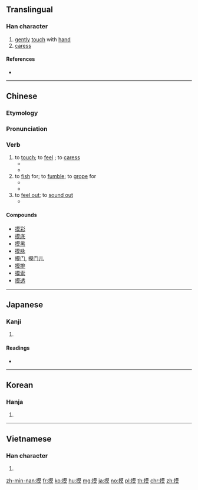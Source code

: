 ==Translingual==

===Han character===
{{Han char|rn=64|rad=手|as=11|sn=14|four=54034|canj=QTAK|ids=⿰扌莫}}

# [[gently]] [[touch]] with [[hand]]
# [[caress]]

====References====
* {{Han ref|kx=0452.050|dkj=12644|dj=0802.090|hdz=31929.040|uh=6478|ud=25720|bh=BA4E|bd=47694}}

----

==Chinese==
{{zh-forms}}

===Etymology===
{{theaji|mo͘}}

===Pronunciation===
{{zh-pron
|m=mō
|c=mo2, mok3
|h=pfs=miâ
|mn=bong/mo͘
|cat=v
}}

===Verb===
{{zh-verb}}

# to [[touch]]; to [[feel]] {{qualifier|with the hand}}; to [[caress]]
#* {{zh-usex|這 紙 摸 起來 很 粗糙。|This paper '''feels''' rough.}}
#* {{zh-usex|他 '''摸''' 了 '''摸''' 男孩 的 額頭，燒 得 燙 手。|He '''touched''' the boy's forehead. It was burning hot.}}
# to [[fish]] for; to [[fumble]]; to [[grope]] for
#* {{zh-usex|他 把手 伸 進 上衣 口袋 裡 '''摸''' 鑰匙。|He '''dug into''' his coat pocket for his keys.}}
#* {{zh-usex|他 在 黑暗 中 到處 瞎 '''摸''' 找 另一 隻 襪子。|He '''groped''' around in the dark for his other sock.}}
# to [[feel out]]; to [[sound out]]
#* {{zh-usex|我 簡直 '''摸''' 不 透 他。|I just can't '''figure him out'''.}}

====Compounds====
{{der-top|Compounds}}
* [[摸彩]]
* [[摸底]]
* [[摸黑]]
* [[摸脉]]
* [[摸门]], [[摸门儿]]
* [[摸排]]
* [[摸索]]
* [[摸透]]
{{der-bottom}}

----

==Japanese==

===Kanji===
{{ja-kanji|grade=|rs=手11}}

# {{defn|lang=ja|sort=手11}}

====Readings====
* {{ja-readings|on=[[も]] (mo), [[ばく]] (baku), [[ぼ]] (bo)|kun=[[さぐる]] (saguru), [[とる]] (toru), [[うつす]] (utsusu)}}

----

==Korean==

===Hanja===
{{ko-hanja|hangeul=모|eumhun=|rv=mo|mr=mo|y=mo}}

# {{defn|lang=ko|sort=手11}}

----

==Vietnamese==

===Han character===
{{vi-readings|rs=手11|hanviet=[[mò]], [[mó]], [[mọ]], [[mô]], [[mạc]]}}

# {{defn|lang=vi|sort=手11}}

[[zh-min-nan:摸]]
[[fr:摸]]
[[ko:摸]]
[[hu:摸]]
[[mg:摸]]
[[ja:摸]]
[[no:摸]]
[[pl:摸]]
[[th:摸]]
[[chr:摸]]
[[zh:摸]]